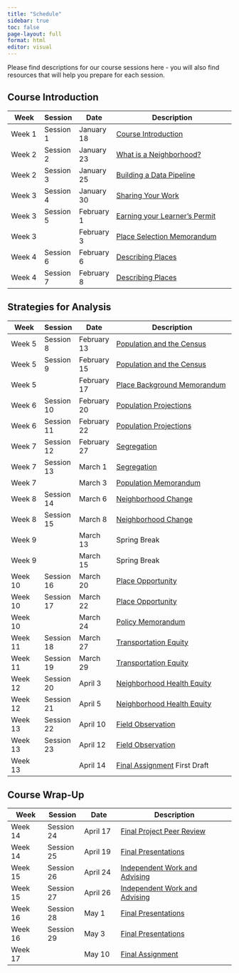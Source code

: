 ```yaml
---
title: "Schedule"
sidebar: true
toc: false
page-layout: full
format: html
editor: visual
---
```


Please find descriptions for our course sessions here - you will also find resources that will help you prepare for each session.

## Course Introduction

| Week   | Session   | Date       | Description                                                         |
|-----------|-----------|-----------|----------------------------------------|
| Week 1 | Session 1 | January 18 | [Course Introduction](01_introduction.qmd)                          |
| Week 2 | Session 2 | January 23 | [What is a Neighborhood?](02_neighborhood.qmd)                      |
| Week 2 | Session 3 | January 25 | [Building a Data Pipeline](03_datapipeline.qmd)                     |
| Week 3 | Session 4 | January 30 | [Sharing Your Work](04_sharing.qmd)                                                   |
| Week 3 | Session 5 | February 1 | [Earning your Learner's Permit](05_permit.qmd)                                       |
| Week 3 |           | February 3 | [Place Selection Memorandum](../assignments/01_place_selection.qmd) |
| Week 4 | Session 6 | February 6 | [Describing Places](06_places.qmd)                                                   |
| Week 4 | Session 7 | February 8 | [Describing Places](07_places.qmd)                                                   |

## Strategies for Analysis

| Week    | Session    | Date        | Description                                                           |
|-----------|-----------|-----------|----------------------------------------|
| Week 5  | Session 8  | February 13 | [Population and the Census](08_census.qmd)                                             |
| Week 5  | Session 9  | February 15 | [Population and the Census](09_census.qmd)                                             |
| Week 5  |            | February 17 | [Place Background Memorandum](../assignments/02_place_background.qmd) |
| Week 6  | Session 10 | February 20 | [Population Projections](10_projections.qmd)                                                |
| Week 6  | Session 11 | February 22 | [Population Projections](11_projections.qmd)                                                |
| Week 7  | Session 12 | February 27 | [Segregation](12_segregation.qmd)                                                           |
| Week 7  | Session 13 | March 1     | [Segregation](13_segregation.qmd)                                                           |
| Week 7  |            | March 3     | [Population Memorandum](../assignments/03_population.qmd)             |
| Week 8  | Session 14 | March 6     | [Neighborhood Change](14_neighborhood.qmd)                                                   |
| Week 8  | Session 15 | March 8     | [Neighborhood Change](15_neighborhood.qmd)                                                   |
| Week 9  |            | March 13    | Spring Break                                                          |
| Week 9  |            | March 15    | Spring Break                                                          |
| Week 10 | Session 16 | March 20    | [Place Opportunity](16_opportunity.qmd)                                                     |
| Week 10 | Session 17 | March 22    | [Place Opportunity](17_opportunity.qmd)                                                     |
| Week 10 |            | March 24    | [Policy Memorandum](../assignments/04_policy.qmd)                     |
| Week 11 | Session 18 | March 27    | [Transportation Equity](18_transequity.qmd)                                                 |
| Week 11 | Session 19 | March 29    | [Transportation Equity](19_transequity.qmd)                                                 |
| Week 12 | Session 20 | April 3     | [Neighborhood Health Equity](20_healthequity.qmd)                                            |
| Week 12 | Session 21 | April 5     | [Neighborhood Health Equity](21_healthequity.qmd)                                            |
| Week 13 | Session 22 | April 10    | [Field Observation](22_fieldobs.qmd)                                                     |
| Week 13 | Session 23 | April 12    | [Field Observation](23_fieldobs.qmd)                                                     |
| Week 13 |            | April 14    | [Final Assignment](../assignments/05_term.qmd) First Draft            |

## Course Wrap-Up

| Week    | Session    | Date     | Description                                    |
|------------|------------|------------|------------------------------------|
| Week 14 | Session 24 | April 17 | [Final Project Peer Review](24_peerrev.qmd)                      |
| Week 14 | Session 25 | April 19 | [Final Presentations](28_finalpresent.qmd)                            |
| Week 15 | Session 26 | April 24 | [Independent Work and Advising](26_indwork.qmd)                  |
| Week 15 | Session 27 | April 26 | [Independent Work and Advising](27_indwork.qmd)                  |
| Week 16 | Session 28 | May 1    | [Final Presentations](28_finalpresent.qmd)                            |
| Week 16 | Session 29 | May 3    | [Final Presentations](29_finalpresent.qmd)                            |
| Week 17 |            | May 10   | [Final Assignment](../assignments/05_term.qmd) |
